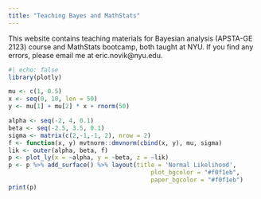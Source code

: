 ```yaml
---
title: "Teaching Bayes and MathStats"
---
```


This website contains teaching materials for Bayesian analysis (APSTA-GE 2123) course and MathStats bootcamp, both taught at NYU. If you find any errors, please email me at eric.novik@nyu.edu.


```r
#| echo: false
library(plotly)

mu <- c(1, 0.5)
x <- seq(0, 10, len = 50)
y <- mu[1] + mu[2] * x + rnorm(50)

alpha <- seq(-2, 4, 0.1)
beta <- seq(-2.5, 3.5, 0.1)
sigma <- matrix(c(2,-1,-1, 2), nrow = 2)
f <- function(x, y) mvtnorm::dmvnorm(cbind(x, y), mu, sigma)
lik <- outer(alpha, beta, f)
p <- plot_ly(x = ~alpha, y = ~beta, z = ~lik)
p <- p %>% add_surface() %>% layout(title = 'Normal Likelihood', 
                                        plot_bgcolor = "#f0f1eb",
                                        paper_bgcolor = "#f0f1eb")
print(p)
```
